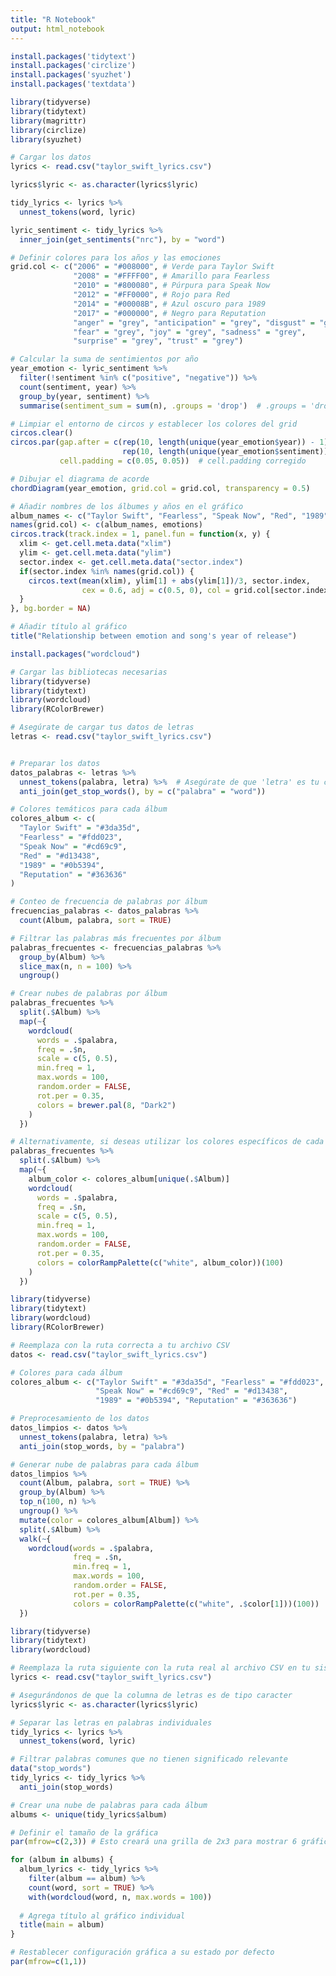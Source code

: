 ```yaml
---
title: "R Notebook"
output: html_notebook
---
```


```r
install.packages('tidytext')
install.packages('circlize')
install.packages('syuzhet')
install.packages('textdata')
```



```r
library(tidyverse)
library(tidytext)
library(magrittr)
library(circlize)
library(syuzhet)
```

```r
# Cargar los datos
lyrics <- read.csv("taylor_swift_lyrics.csv")

lyrics$lyric <- as.character(lyrics$lyric)

tidy_lyrics <- lyrics %>%
  unnest_tokens(word, lyric)

lyric_sentiment <- tidy_lyrics %>%
  inner_join(get_sentiments("nrc"), by = "word")

# Definir colores para los años y las emociones
grid.col <- c("2006" = "#008000", # Verde para Taylor Swift
              "2008" = "#FFFF00", # Amarillo para Fearless
              "2010" = "#800080", # Púrpura para Speak Now
              "2012" = "#FF0000", # Rojo para Red
              "2014" = "#00008B", # Azul oscuro para 1989
              "2017" = "#000000", # Negro para Reputation
              "anger" = "grey", "anticipation" = "grey", "disgust" = "grey", 
              "fear" = "grey", "joy" = "grey", "sadness" = "grey", 
              "surprise" = "grey", "trust" = "grey")

# Calcular la suma de sentimientos por año
year_emotion <- lyric_sentiment %>%
  filter(!sentiment %in% c("positive", "negative")) %>%
  count(sentiment, year) %>%
  group_by(year, sentiment) %>%
  summarise(sentiment_sum = sum(n), .groups = 'drop')  # .groups = 'drop' para evitar el warning

# Limpiar el entorno de circos y establecer los colores del grid
circos.clear()
circos.par(gap.after = c(rep(10, length(unique(year_emotion$year)) - 1), 20,
                         rep(10, length(unique(year_emotion$sentiment)) - 1), 20),
           cell.padding = c(0.05, 0.05))  # cell.padding corregido

# Dibujar el diagrama de acorde
chordDiagram(year_emotion, grid.col = grid.col, transparency = 0.5)

# Añadir nombres de los álbumes y años en el gráfico
album_names <- c("Taylor Swift", "Fearless", "Speak Now", "Red", "1989", "Reputation")
names(grid.col) <- c(album_names, emotions)
circos.track(track.index = 1, panel.fun = function(x, y) {
  xlim <- get.cell.meta.data("xlim")
  ylim <- get.cell.meta.data("ylim")
  sector.index <- get.cell.meta.data("sector.index")
  if(sector.index %in% names(grid.col)) {
    circos.text(mean(xlim), ylim[1] + abs(ylim[1])/3, sector.index, 
                cex = 0.6, adj = c(0.5, 0), col = grid.col[sector.index])
  }
}, bg.border = NA)

# Añadir título al gráfico
title("Relationship between emotion and song's year of release")

```


```r
install.packages("wordcloud")
```

```r
# Cargar las bibliotecas necesarias
library(tidyverse)
library(tidytext)
library(wordcloud)
library(RColorBrewer)

# Asegúrate de cargar tus datos de letras
letras <- read.csv("taylor_swift_lyrics.csv")


# Preparar los datos
datos_palabras <- letras %>%
  unnest_tokens(palabra, letra) %>%  # Asegúrate de que 'letra' es tu columna de texto
  anti_join(get_stop_words(), by = c("palabra" = "word"))

# Colores temáticos para cada álbum
colores_album <- c(
  "Taylor Swift" = "#3da35d",
  "Fearless" = "#fdd023",
  "Speak Now" = "#cd69c9",
  "Red" = "#d13438",
  "1989" = "#0b5394",
  "Reputation" = "#363636"
)

# Conteo de frecuencia de palabras por álbum
frecuencias_palabras <- datos_palabras %>%
  count(Album, palabra, sort = TRUE)

# Filtrar las palabras más frecuentes por álbum
palabras_frecuentes <- frecuencias_palabras %>%
  group_by(Album) %>%
  slice_max(n, n = 100) %>%
  ungroup()

# Crear nubes de palabras por álbum
palabras_frecuentes %>%
  split(.$Album) %>%
  map(~{
    wordcloud(
      words = .$palabra, 
      freq = .$n, 
      scale = c(5, 0.5), 
      min.freq = 1, 
      max.words = 100, 
      random.order = FALSE, 
      rot.per = 0.35, 
      colors = brewer.pal(8, "Dark2")
    )
  })

# Alternativamente, si deseas utilizar los colores específicos de cada álbum:
palabras_frecuentes %>%
  split(.$Album) %>%
  map(~{
    album_color <- colores_album[unique(.$Album)]
    wordcloud(
      words = .$palabra, 
      freq = .$n, 
      scale = c(5, 0.5), 
      min.freq = 1, 
      max.words = 100, 
      random.order = FALSE, 
      rot.per = 0.35, 
      colors = colorRampPalette(c("white", album_color))(100)
    )
  })

```

```r
library(tidyverse)
library(tidytext)
library(wordcloud)
library(RColorBrewer)

# Reemplaza con la ruta correcta a tu archivo CSV
datos <- read.csv("taylor_swift_lyrics.csv")

# Colores para cada álbum
colores_album <- c("Taylor Swift" = "#3da35d", "Fearless" = "#fdd023", 
                   "Speak Now" = "#cd69c9", "Red" = "#d13438", 
                   "1989" = "#0b5394", "Reputation" = "#363636")

# Preprocesamiento de los datos
datos_limpios <- datos %>%
  unnest_tokens(palabra, letra) %>%
  anti_join(stop_words, by = "palabra")

# Generar nube de palabras para cada álbum
datos_limpios %>%
  count(Album, palabra, sort = TRUE) %>%
  group_by(Album) %>%
  top_n(100, n) %>%
  ungroup() %>%
  mutate(color = colores_album[Album]) %>%
  split(.$Album) %>%
  walk(~{
    wordcloud(words = .$palabra, 
              freq = .$n, 
              min.freq = 1, 
              max.words = 100, 
              random.order = FALSE, 
              rot.per = 0.35, 
              colors = colorRampPalette(c("white", .$color[1]))(100))
  })

```

```r
library(tidyverse)
library(tidytext)
library(wordcloud)

# Reemplaza la ruta siguiente con la ruta real al archivo CSV en tu sistema
lyrics <- read.csv("taylor_swift_lyrics.csv")

# Asegurándonos de que la columna de letras es de tipo caracter
lyrics$lyric <- as.character(lyrics$lyric)

# Separar las letras en palabras individuales
tidy_lyrics <- lyrics %>%
  unnest_tokens(word, lyric)

# Filtrar palabras comunes que no tienen significado relevante
data("stop_words")
tidy_lyrics <- tidy_lyrics %>%
  anti_join(stop_words)

# Crear una nube de palabras para cada álbum
albums <- unique(tidy_lyrics$album)

# Definir el tamaño de la gráfica
par(mfrow=c(2,3)) # Esto creará una grilla de 2x3 para mostrar 6 gráficos (ajusta según el número de álbumes)

for (album in albums) {
  album_lyrics <- tidy_lyrics %>%
    filter(album == album) %>%
    count(word, sort = TRUE) %>%
    with(wordcloud(word, n, max.words = 100))
  
  # Agrega título al gráfico individual
  title(main = album)
}

# Restablecer configuración gráfica a su estado por defecto
par(mfrow=c(1,1))

```

